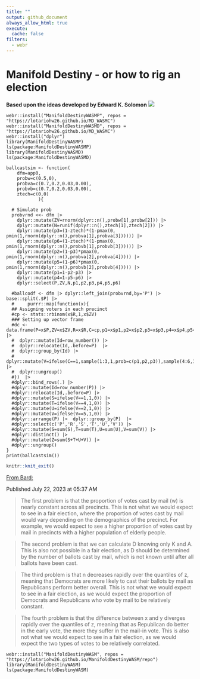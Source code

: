 ```yaml
---
title: ""
output: github_document
always_allow_html: true
execute: 
  cache: false
filters:
  - webr
---
```


# Manifold Destiny - or how to rig an election
**Based upon the ideas developed by Edward K. Solomon**
![](pngs/md.png)


```webr-r
webr::install("ManifoldDestinyWASMP", repos = "https://lotariohw26.github.io/MD_WASMC")
webr::install("ManifoldDestinyWASMD", repos = "https://lotariohw26.github.io/MD_WASMC")
webr::install("dplyr")
library(ManifoldDestinyWASMP)
ls(package:ManifoldDestinyWASMP)
library(ManifoldDestinyWASMD)
ls(package:ManifoldDestinyWASMD)
```

```webr-r
ballcastsim <- function(
	dfm=app0,
	probw=c(0.5,0), 	
	probva=c(0.7,0.2,0.03,0.00), 				
	probvb=c(0.7,0.2,0.03,0.00), 
	ztech=c(0,0)
			){

  # Simulate prob
  probvrnd <<- dfm |>
    dplyr::mutate(ZV=rnorm(dplyr::n(),probw[1],probw[2])) |>
    dplyr::mutate(N=runif(dplyr::n(),ztech[1],ztech[2])) |>
    dplyr::mutate(p3=(1-ztech)*(1-pmax(0, pmin(1,rnorm(dplyr::n(),probva[1],probva[3]))))) |>
    dplyr::mutate(p6=(1-ztech)*(1-pmax(0, pmin(1,rnorm(dplyr::n(),probvb[1],probvb[3]))))) |>
    dplyr::mutate(p2=(1-p3)*pmax(0, pmin(1,rnorm(dplyr::n(),probva[2],probva[4])))) |>
    dplyr::mutate(p5=(1-p6)*pmax(0, pmin(1,rnorm(dplyr::n(),probvb[2],probvb[4])))) |>
    dplyr::mutate(p1=1-p2-p3) |>
    dplyr::mutate(p4=1-p5-p6) |>
    dplyr::select(P,ZV,N,p1,p2,p3,p4,p5,p6)

  #ballcodf <- dfm |> dplyr::left_join(probvrnd,by='P') |> base::split(.$P) |>
  #     purrr::map(function(x){
  ## Assigning voters in each precinct
  #cp <- stats::rbinom(x$R,1,x$ZV) 
  ### Setting up vector frame
  #dc <- data.frame(P=x$P,ZV=x$ZV,R=x$R,C=cp,p1=x$p1,p2=x$p2,p3=x$p3,p4=x$p4,p5=x$p5,p6=x$p6) |>
  #  dplyr::mutate(Id=row_number()) |> 
  #  dplyr::relocate(Id,.before=P)  |>
  #  dplyr::group_by(Id) |> 
  #  dplyr::mutate(V=ifelse(C==1,sample(1:3,1,prob=c(p1,p2,p3)),sample(4:6,1,prob=c(p4,p5,p6)))) |>
  #  dplyr::ungroup() 
  #})  |>
  #dplyr::bind_rows(.) |>
  #dplyr::mutate(Id=row_number(P)) |> 
  #dplyr::relocate(Id,.before=P) |> 
  #dplyr::mutate(S=ifelse(V==1,1,0)) |> 
  #dplyr::mutate(T=ifelse(V==4,1,0)) |>  
  #dplyr::mutate(U=ifelse(V==2,1,0)) |>
  #dplyr::mutate(V=ifelse(V==5,1,0)) |>
  #dplyr::arrange(P) |>  dplyr::group_by(P)  |> 
  #dplyr::select(c('P','R','S','T','U','V')) |>
  #dplyr::mutate(S=sum(S),T=sum(T),U=sum(U),V=sum(V)) |>
  #dplyr::distinct() |> 
  #dplyr::mutate(Z=sum(S+T+U+V)) |>
  #dplyr::ungroup() 
}
print(ballcastsim())
```

```r
knitr::knit_exit()
```

[From Bard:](https://g.co/bard/share/37bfadf733c5)

Published July 22, 2023 at 05:37 AM

> The first problem is that the proportion of votes cast by mail (w) is nearly constant across all precincts. This is not what we would expect to see in a fair election, where the proportion of votes cast by mail would vary depending on the demographics of the precinct. For example, we would expect to see a higher proportion of votes cast by mail in precincts with a higher population of elderly people.

> The second problem is that we can calculate D knowing only K and A. This is also not possible in a fair election, as D should be determined by the number of ballots cast by mail, which is not known until after all ballots have been cast.

> The third problem is that n decreases rapidly over the quantiles of z, meaning that Democrats are more likely to cast their ballots by mail as Republicans perform better overall. This is not what we would expect to see in a fair election, as we would expect the proportion of Democrats and Republicans who vote by mail to be relatively constant.

> The fourth problem is that the difference between x and y diverges rapidly over the quantiles of z, meaning that as Republican do better in the early vote, the more they suffer in the mail-in vote. This is also not what we would expect to see in a fair election, as we would expect the two types of votes to be relatively correlated.


```webr-r
webr::install("ManifoldDestinyWASM", repos = "https://lotariohw26.github.io/ManifoldDestinyWASM/repo")
library(ManifoldDestinyWASM)
ls(package:ManifoldDestinyWASM)
```

